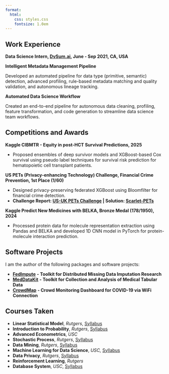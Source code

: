 ```yaml
---
format: 
  html:
    css: styles.css
    fontsize: 1.0em
---
```


## Work Experience

**Data Science Intern, [DvSum.ai](https://dvsum.ai/){target="_blank"}, June - Sep 2021, CA, USA**

:::: experience-container
::: project
**Intelligent Metadata Management Pipeline**

Developed an automated pipeline for data type (primitive, semantic) detection, advanced profiling, rule-based metadata matching and quality validation, and autonomous lineage tracking.

**Automated Data Science Workflow**

Created an end-to-end pipeline for autonomous data cleaning, profiling, feature transformation, and code generation to streamline data science team workflows.
:::
::::

## Competitions and Awards

:::: experience-container
::: project
**Kaggle CIBMTR - Equity in post-HCT Survival Predictions, 2025**

-   Proposed ensembles of deep survivor models and XGBoost-based Cox survival using pseudo label techniques for survival risk prediction for hematopoietic cell transplant patients.

**US PETs (Privacy-enhancing Technology) Challenge, Financial Crime Prevention, 1st Place (1/60)**

-   Designed privacy-preserving federated XGBoost using Bloomfilter for financial crime detection.
-   **Challenge Report: [US-UK PETs Challenge](https://www.nist.gov/itl/applied-cybersecurity/privacy-engineering/collaboration-space/challenges/us-uk-pets-prize){target="_blank"} \| Solution: [Scarlet-PETs](https://github.com/usnistgov/PrivacyEngCollabSpace/tree/master/tools/de-identification/Scarlet-PETs){target="_blank"}**

**Kaggle Predict New Medicines with BELKA, Bronze Medal (178/1950), 2024**

-   Processed protein data for molecule representation extraction using Pandas and BELKA and developed 1D CNN model in PyTorch for protein-molecule interaction prediction.
:::
::::

<!-- :::: experience-container
::: project
**US PETs (Privacy-enhancing Technolgy) Challenge, Financial Crime Prevention, 1st Place (1/60)**

-   Designed privacy-preserving federated XGBoost using Bloomfilter for financial crime detection.
-   **Challenge Report: [US-UK PETs Challenge](https://www.nist.gov/itl/applied-cybersecurity/privacy-engineering/collaboration-space/challenges/us-uk-pets-prize) \| Solution: [Scarlet-PETs](https://github.com/usnistgov/PrivacyEngCollabSpace/tree/master/tools/de-identification/Scarlet-PETs)**
:::
::::

:::: experience-container
::: project
**Kaggle Predict New Medicines with BELKA, Blonde Medal (178/1950), 2024**

-   Processed protein data for molecule representation extraction using Pandas and BELKA and developed 1D CNN model in PyTorch for protein-molecule interaction prediction.
:::
:::: -->

## Software Projects

I am the author of the following packages and software projects:

-   [**FedImpute**](https://idsla.github.io/FedImpute/){target="_blank"} **- Toolkit for Distributed Missing Data Imputation Research**
-   [**MedDataKit**](https://github.com/sitaomin1994/MedicalDataKit){target="_blank"} **- Toolkit for Collection and Analysis of Medical Tabular Data**
-   [**CrowdMap**](https://youtu.be/I04TYDyScbU?si=xIlDBhsNeTw0NZ-v){target="_blank"} **- Crowd Monitoring Dashboard for COVID-19 via WiFi Connection**

## Courses Taken

-   **Linear Statistical Model**, *Rutgers*, [Syllabus](https://myrbs.business.rutgers.edu/sites/default/files/syllabi/960-statistics/22_960_777.pdf){target="_blank"}
-   **Introduction to Probability**, *Rutgers*, [Syllabus](https://myrbs.business.rutgers.edu/sites/default/files/syllabi/960-statistics/26_960_575.pdf){target="_blank"}
-   **Advanced Econometrics**, *USC*
-   **Stochastic Process**, *Rutgers*, [Syllabus](https://www.business.rutgers.edu/sites/default/files/documents/phd-syllabus-stochastic-processes.pdf){target="_blank"}
-   **Data Mining**, *Rutgers*, [Syllabus](https://myrbs.business.rutgers.edu/sites/default/files/syllabi/198-computer-science/22_198_650.pdf){target="_blank"}
-   **Machine Learning for Data Science**, *USC,* [Syllabus](https://web-app.usc.edu/soc/syllabus/20192/32498.pdf)
-   **Data Privacy**, *Rutgers*, [Syllabus](https://myrbs.business.rutgers.edu/sites/default/files/syllabi/198-computer-science/26_198_645.pdf){target="_blank"}
-   **Reinforcement Learning**, *Rutgers*
-   **Database System**, *USC*, [Syllabus](https://web-app.usc.edu/soc/syllabus/20243/30149.pdf){target="_blank"}